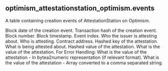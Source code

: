 ## optimism_attestationstation_optimism.events 
A table containing creation events of AttestationStation on Optimism.


<ParamField path="block_date">
Block date of the creation event.
</ParamField>
<ParamField path="tx_hash">
Transaction hash of the creation event.
</ParamField>
<ParamField path="block_number">
Block number.
</ParamField>
<ParamField path="block_time">
Block timestamp.
</ParamField>
<ParamField path="evt_index">
Event index.
</ParamField>
<ParamField path="recipient">
Who the issuer is attesting about.
</ParamField>
<ParamField path="issuer">
Who is attesting.
</ParamField>
<ParamField path="contract_address">
Contract address.
</ParamField>
<ParamField path="key_raw">
Hashed key of the attestation.
</ParamField>
<ParamField path="key">
What is being attested about.
</ParamField>
<ParamField path="val_raw">
Hashed value of the attestation.
</ParamField>
<ParamField path="val">
What is the value of the attestation.
</ParamField>
<ParamField path="val_byte2numeric">
For Error Handling: What is the value of the attestation - In bytea2numeric representation (if relevant format).
</ParamField>
<ParamField path="val_string">
What is the value of the attestation - Array converted to a comma separated string.
</ParamField>
